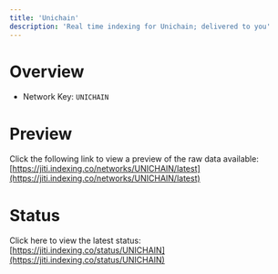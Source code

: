 ```yaml
---
title: 'Unichain'
description: 'Real time indexing for Unichain; delivered to you'
---
```


# Overview
- Network Key: `UNICHAIN`

# Preview
Click the following link to view a preview of the raw data available: [https://jiti.indexing.co/networks/UNICHAIN/latest](https://jiti.indexing.co/networks/UNICHAIN/latest)

# Status
Click here to view the latest status: [https://jiti.indexing.co/status/UNICHAIN](https://jiti.indexing.co/status/UNICHAIN)
